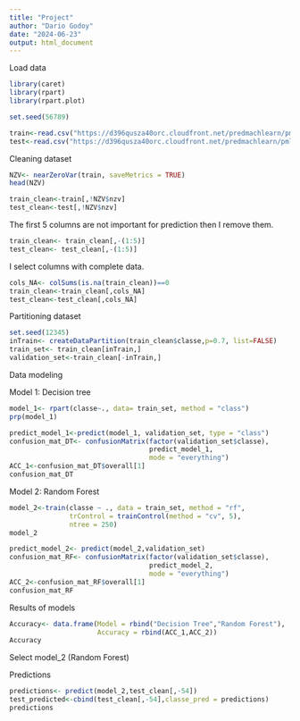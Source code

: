 ---
title: "Project"
author: "Dario Godoy"
date: "2024-06-23"
output: html_document
---

Load data

```{r warning=FALSE, error=FALSE}
library(caret)
library(rpart)
library(rpart.plot)
```  

```{r warning=FALSE, error=FALSE}
set.seed(56789)
``` 

```{r}
train<-read.csv("https://d396qusza40orc.cloudfront.net/predmachlearn/pml-training.csv")
test<-read.csv("https://d396qusza40orc.cloudfront.net/predmachlearn/pml-testing.csv")
```

Cleaning dataset

```{r}
NZV<- nearZeroVar(train, saveMetrics = TRUE)
head(NZV)
```

```{r}
train_clean<-train[,!NZV$nzv]
test_clean<-test[,!NZV$nzv]
```

The first 5 columns are not important for prediction then I remove them.

```{r}
train_clean<- train_clean[,-(1:5)]
test_clean<- test_clean[,-(1:5)]
```

I select columns with complete data.

```{r}
cols_NA<- colSums(is.na(train_clean))==0
train_clean<-train_clean[,cols_NA]
test_clean<-test_clean[,cols_NA]
```

Partitioning dataset

```{r}
set.seed(12345)
inTrain<- createDataPartition(train_clean$classe,p=0.7, list=FALSE)
train_set<- train_clean[inTrain,]
validation_set<-train_clean[-inTrain,]
```

Data modeling

Model 1: Decision tree
```{r}
model_1<- rpart(classe~., data= train_set, method = "class")
prp(model_1)
```

```{r}
predict_model_1<-predict(model_1, validation_set, type = "class")
confusion_mat_DT<- confusionMatrix(factor(validation_set$classe),
                                   predict_model_1,
                                   mode = "everything")
ACC_1<-confusion_mat_DT$overall[1]
confusion_mat_DT
```

Model 2: Random Forest
```{r}
model_2<-train(classe ~ ., data = train_set, method = "rf", 
               trControl = trainControl(method = "cv", 5), 
               ntree = 250)
model_2
```
```{r}
predict_model_2<- predict(model_2,validation_set)
confusion_mat_RF<- confusionMatrix(factor(validation_set$classe),
                                   predict_model_2,
                                   mode = "everything")
ACC_2<-confusion_mat_RF$overall[1]
confusion_mat_RF
```

Results of models

```{r}
Accuracy<- data.frame(Model = rbind("Decision Tree","Random Forest"), 
                      Accuracy = rbind(ACC_1,ACC_2))
Accuracy
```
Select model_2 (Random Forest)

Predictions

```{r}
predictions<- predict(model_2,test_clean[,-54])
test_predicted<-cbind(test_clean[,-54],classe_pred = predictions)
predictions
```


